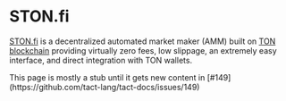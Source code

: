 # STON.fi


[STON.fi](https://ston.fi) is a decentralized automated market maker (AMM) built on [TON blockchain](https://ton.org) providing virtually zero fees, low slippage, an extremely easy interface, and direct integration with TON wallets.

<Callout emoji="🚨">
  This page is mostly a stub until it gets new content in [#149](https://github.com/tact-lang/tact-docs/issues/149)
</Callout>
